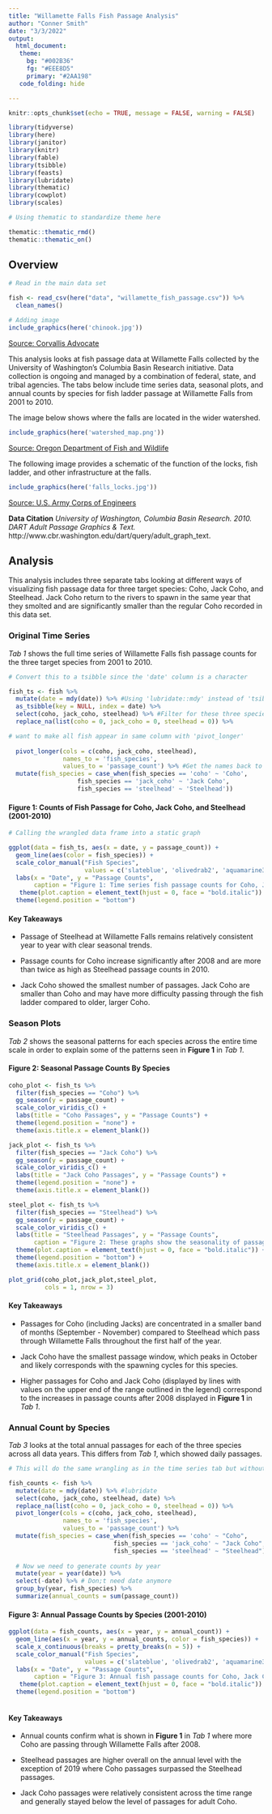 ```yaml
---
title: "Willamette Falls Fish Passage Analysis"
author: "Conner Smith"
date: "3/3/2022"
output: 
  html_document:
   theme:
     bg: "#002B36"
     fg: "#EEE8D5"
     primary: "#2AA198"
   code_folding: hide

---
```


```r
knitr::opts_chunk$set(echo = TRUE, message = FALSE, warning = FALSE)

library(tidyverse)
library(here)
library(janitor)
library(knitr)
library(fable)
library(tsibble)
library(feasts)
library(lubridate)
library(thematic)
library(cowplot)
library(scales)

# Using thematic to standardize theme here 

thematic::thematic_rmd()
thematic::thematic_on()

```

## **Overview**

```r
# Read in the main data set

fish <- read_csv(here("data", "willamette_fish_passage.csv")) %>% 
  clean_names()

# Adding image
include_graphics(here('chinook.jpg'))
```

[Source: Corvallis Advocate](https://www.corvallisadvocate.com/2020/army-corps-failed-to-protect-willamette-river-salmon-judge-rules/)

This analysis looks at fish passage data at Willamette Falls collected by the University of Washington's Columbia Basin Research initiative. Data collection is ongoing and managed by a combination of federal, state, and tribal agencies. The tabs below include time series data, seasonal plots, and annual counts by species for fish ladder passage at Willamette Falls from 2001 to 2010. 

The image below shows where the falls are located in the wider watershed.

```r
include_graphics(here('watershed_map.png'))
```

[Source: Oregon Department of Fish and Wildlife](https://www.researchgate.net/publication/243963907_Pre-spawning_migration_of_adult_Pacific_lamprey_Entosphenus_tridentatus_in_the_Willamette_River_Oregon_USA)

The following image provides a schematic of the function of the locks, fish ladder, and other infrastructure at the falls.

```r
include_graphics(here('falls_locks.jpg'))
```

[Source: U.S. Army Corps of Engineers](https://www.nwp.usace.army.mil/willamette/locks/)

**Data Citation**
*University of Washington, Columbia Basin Research. 2010. DART Adult Passage Graphics & Text.* http://www.cbr.washington.edu/dart/query/adult_graph_text.


## **Analysis** {.tabset}

This analysis includes three separate tabs looking at different ways of visualizing fish passage data for three target species: Coho, Jack Coho, and Steelhead. Jack Coho return to the rivers to spawn in the same year that they smolted and are significantly smaller than the regular Coho recorded in this data set. 

### **Original Time Series**

*Tab 1* shows the full time series of Willamette Falls fish passage counts for the three target species from 2001 to 2010. 

```r
# Convert this to a tsibble since the 'date' column is a character

fish_ts <- fish %>% 
  mutate(date = mdy(date)) %>% #Using 'lubridate::mdy' instead of 'tsibble::yearmonth'
  as_tsibble(key = NULL, index = date) %>% 
  select(coho, jack_coho, steelhead) %>% #Filter for these three species
  replace_na(list(coho = 0, jack_coho = 0, steelhead = 0)) %>% 

# want to make all fish appear in same column with 'pivot_longer'
  
  pivot_longer(cols = c(coho, jack_coho, steelhead),
               names_to = 'fish_species',
               values_to = 'passage_count') %>% #Get the names back to normal format
  mutate(fish_species = case_when(fish_species == 'coho' ~ 'Coho',
                   fish_species == 'jack_coho' ~ 'Jack Coho',
                   fish_species == 'steelhead' ~ 'Steelhead'))

```

#### **Figure 1: Counts of Fish Passage for Coho, Jack Coho, and Steelhead (2001-2010)**
```r
# Calling the wrangled data frame into a static graph 

ggplot(data = fish_ts, aes(x = date, y = passage_count)) + 
  geom_line(aes(color = fish_species)) +
  scale_color_manual("Fish Species", 
                     values = c('slateblue', 'olivedrab2', 'aquamarine3')) +
  labs(x = "Date", y = "Passage Counts", 
       caption = "Figure 1: Time series fish passage counts for Coho, Jack Coho and Steelhead at Willamette Falls (2001 - 2010)") +
   theme(plot.caption = element_text(hjust = 0, face = "bold.italic")) +
  theme(legend.position = "bottom")


```

#### Key Takeaways

- Passage of Steelhead at Willamette Falls remains relatively consistent year to year with clear seasonal trends. 

- Passage counts for Coho increase significantly after 2008 and are more than twice as high as Steelhead passage counts in 2010. 

- Jack Coho showed the smallest number of passages. Jack Coho are smaller than Coho and may have more difficulty passing through the fish ladder compared to older, larger Coho.  

### **Season Plots**

*Tab 2* shows the seasonal patterns for each species across the entire time scale in order to explain some of the patterns seen in **Figure 1** in *Tab 1*. 

#### **Figure 2: Seasonal Passage Counts By Species**

```r

coho_plot <- fish_ts %>% 
  filter(fish_species == "Coho") %>% 
  gg_season(y = passage_count) +
  scale_color_viridis_c() +
  labs(title = "Coho Passages", y = "Passage Counts") +
  theme(legend.position = "none") +
  theme(axis.title.x = element_blank())

jack_plot <- fish_ts %>% 
  filter(fish_species == "Jack Coho") %>% 
  gg_season(y = passage_count) +
  scale_color_viridis_c() +
  labs(title = "Jack Coho Passages", y = "Passage Counts") +
  theme(legend.position = "none") +
  theme(axis.title.x = element_blank())

steel_plot <- fish_ts %>% 
  filter(fish_species == "Steelhead") %>% 
  gg_season(y = passage_count) +
  scale_color_viridis_c() +
  labs(title = "Steelhead Passages", y = "Passage Counts",
       caption = "Figure 2: These graphs show the seasonality of passages across the three species.\nThe values in the legend refer to the 10-year range of data with '10' corresponding to 2010.") +
  theme(plot.caption = element_text(hjust = 0, face = "bold.italic")) +
  theme(legend.position = "bottom") +
  theme(axis.title.x = element_blank()) 

plot_grid(coho_plot,jack_plot,steel_plot,
          cols = 1, nrow = 3)

```


#### Key Takeaways

- Passages for Coho (including Jacks) are concentrated in a smaller band of months (September - November) compared to Steelhead which pass through Willamette Falls throughout the first half of the year. 

- Jack Coho have the smallest passage window, which peaks in October and likely corresponds with the spawning cycles for this species. 

- Higher passages for Coho and Jack Coho (displayed by lines with values on the upper end of the range outlined in the legend) correspond to the increases in passage counts after 2008 displayed in **Figure 1** in *Tab 1*.

### **Annual Count by Species**

*Tab 3* looks at the total annual passages for each of the three species across all data years. This differs from *Tab 1*, which showed daily passages.  

```r

# This will do the same wrangling as in the time series tab but without converting to a tsibble 

fish_counts <- fish %>% 
  mutate(date = mdy(date)) %>% #lubridate
  select(coho, jack_coho, steelhead, date) %>% 
  replace_na(list(coho = 0, jack_coho = 0, steelhead = 0)) %>%
  pivot_longer(cols = c(coho, jack_coho, steelhead),
               names_to = 'fish_species',
               values_to = 'passage_count') %>% 
  mutate(fish_species = case_when(fish_species == 'coho' ~ "Coho",
                             fish_species == 'jack_coho' ~ "Jack Coho",
                             fish_species == 'steelhead' ~ "Steelhead")) %>% 
  
  # Now we need to generate counts by year
  mutate(year = year(date)) %>% 
  select(-date) %>% # Don;t need date anymore
  group_by(year, fish_species) %>% 
  summarize(annual_counts = sum(passage_count))
```

#### **Figure 3: Annual Passage Counts by Species (2001-2010)**
```r

ggplot(data = fish_counts, aes(x = year, y = annual_count)) +
  geom_line(aes(x = year, y = annual_counts, color = fish_species)) +
  scale_x_continuous(breaks = pretty_breaks(n = 5)) +
  scale_color_manual("Fish Species",
                     values = c('slateblue', 'olivedrab2', 'aquamarine3')) +
  labs(x = "Date", y = "Passage Counts", 
       caption = "Figure 3: Annual fish passage counts for Coho, Jack Coho, and Steelhead at Willamette Falls.") +
   theme(plot.caption = element_text(hjust = 0, face = "bold.italic")) +
  theme(legend.position = "bottom")
  
```

#### Key Takeaways

- Annual counts confirm what is shown in **Figure 1** in *Tab 1* where more Coho are passing through Willamette Falls after 2008.

- Steelhead passages are higher overall on the annual level with the exception of 2019 where Coho passages surpassed the Steelhead passages. 

- Jack Coho passages were relatively consistent across the time range and generally stayed below the level of passages for adult Coho. 
